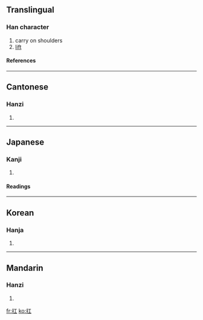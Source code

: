 {{see|摃}}

==Translingual==
===Han character===
{{Han char|rn=64|rad=手|as=03|sn=6|four=5101<sub>0</sub>|canj=手一 (QM)}}
# carry on shoulders
# [[lift]]
====References====
{{Han ref|kx=0417.230|dkj=11798|dj=0764.150|hdz=31829.030|uh=625B|ud=25179|bh=A6AA|bd=42666}}
----
==Cantonese==
===Hanzi===
{{yue-hanzi|jyut=|y=gong1}}
# {{defn|Cantonese}}
----
==Japanese==
===Kanji===
{{ja-kanji|grade=|rs=手03}}
# {{defn|Japanese}} 
====Readings====
{{ja-readings|on=[[こう]] (kō)|kun=[[あげる]] (ageru), [[かつぐ]] (katsugu)}}
----
==Korean==
===Hanja===
{{ko-hanja|hangeul=강|eumhun=|rv=gang|mr=kang|y=kang}}
# {{defn|Korean}}
----
==Mandarin==
===Hanzi===
{{cmn-hanzi|pin=[[káng]] (kang2)|wg=k'ang<sup>2</sup>}}
# {{defn|Mandarin}}

[[fr:扛]]
[[ko:扛]]